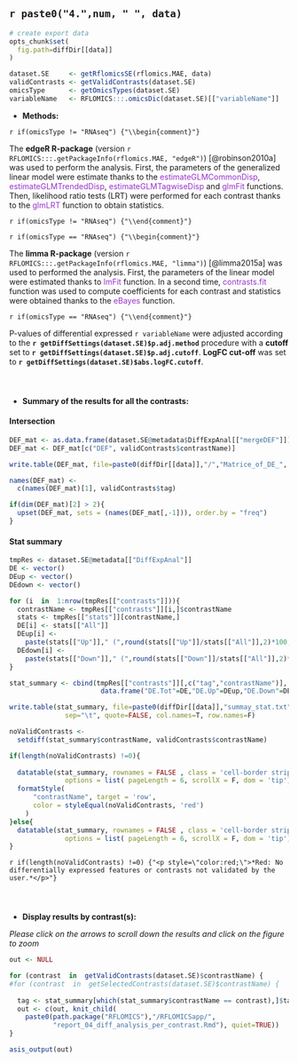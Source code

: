 <br>

## `r paste0("4.",num, " ", data)` 

```r
# create export data
opts_chunk$set(
  fig.path=diffDir[[data]]
)

dataset.SE     <- getRflomicsSE(rflomics.MAE, data)
validContrasts <- getValidContrasts(dataset.SE)
omicsType      <- getOmicsTypes(dataset.SE)
variableName   <- RFLOMICS:::.omicsDic(dataset.SE)[["variableName"]]
```

<!-- ## Summary table of differential expression analysis -->

* **Methods:**

`r if(omicsType != "RNAseq") {"\\begin{comment}"}`

The **edgeR R-package** (version `r RFLOMICS:::.getPackageInfo(rflomics.MAE, "edgeR")`) [@robinson2010a] was used to perform the analysis. First, the parameters of the generalized linear model were estimate thanks to the <span style="color:DarkOrchid">estimateGLMCommonDisp</span>, <span style="color:DarkOrchid">estimateGLMTrendedDisp</span>, <span style="color:DarkOrchid">estimateGLMTagwiseDisp</span> and <span style="color:DarkOrchid">glmFit</span> functions. Then, likelihood ratio tests (LRT) were performed for each contrast thanks to the <span style="color:DarkOrchid">glmLRT</span> function to obtain statistics.

`r if(omicsType != "RNAseq") {"\\end{comment}"}`

`r if(omicsType == "RNAseq") {"\\begin{comment}"}`

The **limma R-package** (version `r RFLOMICS:::.getPackageInfo(rflomics.MAE, "limma")`) [@limma2015a] was used to performed the analysis.
First, the parameters of the linear model were estimated thanks to <span style="color:DarkOrchid">lmFit</span> function.
In a second time, <span style="color:DarkOrchid">contrasts.fit</span> function was used to compute coefficients for each contrast  and 
statistics were obtained thanks to the <span style="color:DarkOrchid">eBayes</span> function.

`r if(omicsType == "RNAseq") {"\\end{comment}"}`

P-values of differential expressed `r variableName` were adjusted according 
to the **`r getDiffSettings(dataset.SE)$p.adj.method`** procedure with a **cutoff** set to **`r getDiffSettings(dataset.SE)$p.adj.cutoff`**.
**LogFC cut-off** was set to **`r getDiffSettings(dataset.SE)$abs.logFC.cutoff`**.

<br>

###  {.tabset}

* **Summary of the results for all the contrasts:**

#### Intersection

```r

DEF_mat <- as.data.frame(dataset.SE@metadata$DiffExpAnal[["mergeDEF"]])
DEF_mat <- DEF_mat[c("DEF", validContrasts$contrastName)]

write.table(DEF_mat, file=paste0(diffDir[[data]],"/","Matrice_of_DE_", variableName,"_per_Constrast.txt"), sep="\t",quote=FALSE,col.names=TRUE,row.names=FALSE)

names(DEF_mat) <- 
  c(names(DEF_mat)[1], validContrasts$tag)

if(dim(DEF_mat)[2] > 2){
  upset(DEF_mat, sets = (names(DEF_mat[,-1])), order.by = "freq") 
}

```

#### Stat summary
```r

tmpRes <- dataset.SE@metadata[["DiffExpAnal"]]
DE <- vector()
DEup <- vector()
DEdown <- vector()

for (i  in  1:nrow(tmpRes[["contrasts"]])){
  contrastName <- tmpRes[["contrasts"]][i,]$contrastName
  stats <- tmpRes[["stats"]][contrastName,]
  DE[i] <- stats[["All"]]
  DEup[i] <- 
    paste(stats[["Up"]]," (",round(stats[["Up"]]/stats[["All"]],2)*100," %)",sep="")
  DEdown[i] <- 
    paste(stats[["Down"]]," (",round(stats[["Down"]]/stats[["All"]],2)*100," %)",sep="")
}

stat_summary <- cbind(tmpRes[["contrasts"]][,c("tag","contrastName")],
                       data.frame("DE.Tot"=DE,"DE.Up"=DEup,"DE.Down"=DEdown))

write.table(stat_summary, file=paste0(diffDir[[data]],"summay_stat.txt"),
              sep="\t", quote=FALSE, col.names=T, row.names=F)

noValidContrasts <- 
  setdiff(stat_summary$contrastName, validContrasts$contrastName)

if(length(noValidContrasts) !=0){
  
  datatable(stat_summary, rownames = FALSE , class = 'cell-border stripe',
              options = list( pageLength = 6, scrollX = F, dom = 'tip')) |>
  formatStyle(
      "contrastName", target = 'row', 
      color = styleEqual(noValidContrasts, 'red')
    )
}else{
  datatable(stat_summary, rownames = FALSE , class = 'cell-border stripe',
              options = list( pageLength = 6, scrollX = F, dom = 'tip'))
}


```

`r if(length(noValidContrasts) !=0) {"<p style=\"color:red;\">*Red: No differentially expressed features or contrasts not validated by the user.*</p>"}`

### {-}

<br>

* **Display results by contrast(s):** 

*Please click on the arrows to scroll down the results and click on the figure to zoom*

```r

out <- NULL

for (contrast  in  getValidContrasts(dataset.SE)$contrastName) {
#for (contrast  in  getSelectedContrasts(dataset.SE)$contrastName) {
  
  tag <- stat_summary[which(stat_summary$contrastName == contrast),]$tag
  out <- c(out, knit_child(
    paste0(path.package("RFLOMICS"),"/RFLOMICSapp/",
           "report_04_diff_analysis_per_contrast.Rmd"), quiet=TRUE)) 
}

asis_output(out)
```

